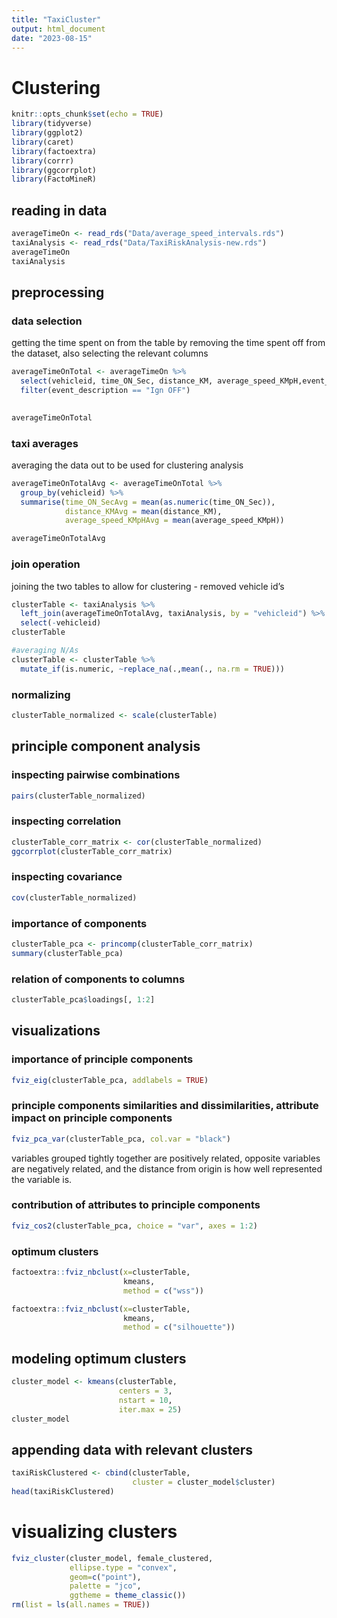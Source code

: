 ---
title: "TaxiCluster"
output: html_document
date: "2023-08-15"
---
# Clustering 

```{r setup, include=FALSE}
knitr::opts_chunk$set(echo = TRUE)
library(tidyverse)
library(ggplot2)
library(caret)
library(factoextra)
library(corrr)
library(ggcorrplot)
library(FactoMineR)
```

## reading in data

```{r}
averageTimeOn <- read_rds("Data/average_speed_intervals.rds")
taxiAnalysis <- read_rds("Data/TaxiRiskAnalysis-new.rds")
averageTimeOn
taxiAnalysis
```

## preprocessing
### data selection
getting the time spent on from the table by removing the time spent off from the dataset, also selecting the relevant columns
```{r}
averageTimeOnTotal <- averageTimeOn %>% 
  select(vehicleid, time_ON_Sec, distance_KM, average_speed_KMpH,event_description) %>% 
  filter(event_description == "Ign OFF")
  

averageTimeOnTotal
```

### taxi averages
averaging the data out to be used for clustering analysis

```{r}
averageTimeOnTotalAvg <- averageTimeOnTotal %>% 
  group_by(vehicleid) %>% 
  summarise(time_ON_SecAvg = mean(as.numeric(time_ON_Sec)), 
            distance_KMAvg = mean(distance_KM), 
            average_speed_KMpHAvg = mean(average_speed_KMpH)) 

averageTimeOnTotalAvg
```

### join operation
joining the two tables to allow for clustering 
- removed vehicle id's
```{r}
clusterTable <- taxiAnalysis %>% 
  left_join(averageTimeOnTotalAvg, taxiAnalysis, by = "vehicleid") %>% 
  select(-vehicleid)
clusterTable

#averaging N/As
clusterTable <- clusterTable %>% 
  mutate_if(is.numeric, ~replace_na(.,mean(., na.rm = TRUE)))

```

### normalizing
```{r}
clusterTable_normalized <- scale(clusterTable)
```

## principle component analysis
### inspecting pairwise combinations
```{r}
pairs(clusterTable_normalized)
```

### inspecting correlation
```{r}
clusterTable_corr_matrix <- cor(clusterTable_normalized)
ggcorrplot(clusterTable_corr_matrix)
```

### inspecting covariance
```{r}
cov(clusterTable_normalized)
```

### importance of components
```{r}
clusterTable_pca <- princomp(clusterTable_corr_matrix)
summary(clusterTable_pca)
```

### relation of components to columns
```{r}
clusterTable_pca$loadings[, 1:2]
```

## visualizations
### importance of principle components
```{r}
fviz_eig(clusterTable_pca, addlabels = TRUE)
```

### principle components similarities and dissimilarities, attribute impact on principle components
```{r}
fviz_pca_var(clusterTable_pca, col.var = "black")
```
variables grouped tightly together are positively related, opposite variables are negatively related, and the distance from origin is how well represented the variable is.

### contribution of attributes to principle components
```{r}
fviz_cos2(clusterTable_pca, choice = "var", axes = 1:2)
```

### optimum clusters
```{r}
factoextra::fviz_nbclust(x=clusterTable,
                         kmeans,
                         method = c("wss"))

factoextra::fviz_nbclust(x=clusterTable,
                         kmeans,
                         method = c("silhouette"))
```

## modeling optimum clusters
```{r}
cluster_model <- kmeans(clusterTable,
                        centers = 3,
                        nstart = 10,
                        iter.max = 25)
cluster_model
```

## appending data with relevant clusters
```{r}
taxiRiskClustered <- cbind(clusterTable,
                           cluster = cluster_model$cluster)
head(taxiRiskClustered)
```

# visualizing clusters
```{r}
fviz_cluster(cluster_model, female_clustered, 
             ellipse.type = "convex",
             geom=c("point"), 
             palette = "jco", 
             ggtheme = theme_classic()) 
rm(list = ls(all.names = TRUE))
```
